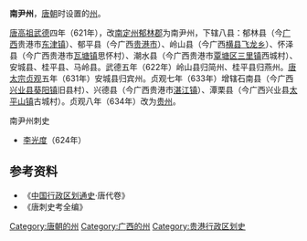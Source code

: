 '''南尹州'''，[[唐朝|唐朝]]时设置的[[州|州]]。

[[唐高祖|唐高祖]][[武德|武德]]四年（621年），改[[南定州|南定州]][[郁林郡|郁林郡]]为南尹州，下辖八县：郁林县（今[[广西|广西]]贵港市[[东津镇_(贵港市)|东津镇]]）、郁平县（今广西[[贵港市|贵港市]]）、岭山县（今广西[[横县|横县]][[飞龙乡|飞龙乡]]）、怀泽县（今广西贵港市[[瓦塘镇_(贵港市)|瓦塘镇]]思怀村）、潮水县（今广西贵港市[[覃塘区|覃塘区]][[三里镇_(贵港市)|三里镇]]西城村）、安城县、桂平县、马岭县。武德五年（622年）岭山县归简州、桂平县归燕州。[[唐太宗|唐太宗]][[貞觀_(唐朝)|贞观]]五年（631年）安城县归宾州。贞观七年（633年）增辖石南县（今广西[[兴业县|兴业县]][[葵阳镇|葵阳镇]]旧县村）、兴德县（今广西贵港市[[湛江镇|湛江镇]]）、潭栗县（今广西兴业县[[太平山镇|太平山镇]]古城村）。贞观八年（634年）改为[[贵州_(广西)|贵州]]。
;南尹州刺史
* [[李光度|李光度]]（624年）

== 参考资料 ==
*《[[中国行政区划通史|中国行政区划通史]]·唐代卷》
*《唐刺史考全编》

[[Category:唐朝的州|Category:唐朝的州]]
[[Category:广西的州|Category:广西的州]]
[[Category:贵港行政区划史|Category:贵港行政区划史]]